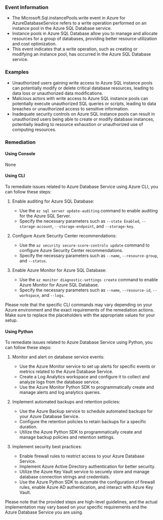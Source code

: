 
### Event Information

- The Microsoft.Sql.instancePools.write event in Azure for AzureDatabaseService refers to a write operation performed on an instance pool in the Azure SQL Database service.
- Instance pools in Azure SQL Database allow you to manage and allocate resources for a group of databases, providing better resource utilization and cost optimization.
- This event indicates that a write operation, such as creating or modifying an instance pool, has occurred in the Azure SQL Database service.


### Examples

- Unauthorized users gaining write access to Azure SQL instance pools can potentially modify or delete critical database resources, leading to data loss or unauthorized data modifications.
- Malicious actors with write access to Azure SQL instance pools can potentially execute unauthorized SQL queries or scripts, leading to data breaches or unauthorized access to sensitive information.
- Inadequate security controls on Azure SQL instance pools can result in unauthorized users being able to create or modify database instances, potentially leading to resource exhaustion or unauthorized use of computing resources.

### Remediation

#### Using Console

None

#### Using CLI

To remediate issues related to Azure Database Service using Azure CLI, you can follow these steps:

1. Enable auditing for Azure SQL Database:
   - Use the `az sql server update-auditing` command to enable auditing for the Azure SQL Server.
   - Specify the necessary parameters such as `--state Enabled`, `--storage-account`, `--storage-endpoint`, and `--storage-key`.

2. Configure Azure Security Center recommendations:
   - Use the `az security secure-score-controls update` command to configure Azure Security Center recommendations.
   - Specify the necessary parameters such as `--name`, `--resource-group`, and `--status`.

3. Enable Azure Monitor for Azure SQL Database:
   - Use the `az monitor diagnostic-settings create` command to enable Azure Monitor for Azure SQL Database.
   - Specify the necessary parameters such as `--name`, `--resource-id`, `--workspace`, and `--logs`.

Please note that the specific CLI commands may vary depending on your Azure environment and the exact requirements of the remediation actions. Make sure to replace the placeholders with the appropriate values for your setup.

#### Using Python

To remediate issues related to Azure Database Service using Python, you can follow these steps:

1. Monitor and alert on database service events:
   - Use the Azure Monitor service to set up alerts for specific events or metrics related to the Azure Database Service.
   - Create a Log Analytics workspace and configure it to collect and analyze logs from the database service.
   - Use the Azure Monitor Python SDK to programmatically create and manage alerts and log analytics queries.

2. Implement automated backups and retention policies:
   - Use the Azure Backup service to schedule automated backups for your Azure Database Service.
   - Configure the retention policies to retain backups for a specific duration.
   - Utilize the Azure Python SDK to programmatically create and manage backup policies and retention settings.

3. Implement security best practices:
   - Enable firewall rules to restrict access to your Azure Database Service.
   - Implement Azure Active Directory authentication for better security.
   - Utilize the Azure Key Vault service to securely store and manage database connection strings and credentials.
   - Use the Azure Python SDK to automate the configuration of firewall rules, enable Azure AD authentication, and interact with Azure Key Vault.

Please note that the provided steps are high-level guidelines, and the actual implementation may vary based on your specific requirements and the Azure Database Service you are using.

